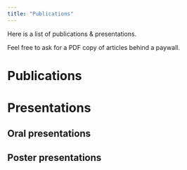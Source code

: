 ```yaml
---
title: "Publications"
---
```


Here is a list of publications & presentations.

Feel free to ask for a PDF copy of articles behind a paywall.

# Publications

# Presentations

## Oral presentations

## Poster presentations

